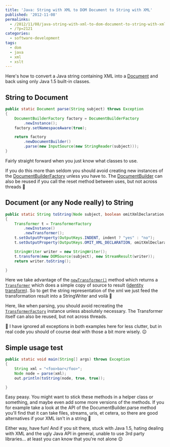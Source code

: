---
title: 'Java: String with XML to DOM Document to String with XML'
published: '2012-11-08'
permalinks:
  - /2012/11/08/java-string-with-xml-to-dom-document-to-string-with-xml/
  - /?p=2121
categories:
  - software-development
tags:
  - dom
  - java
  - xml
  - xslt
---

Here's how to convert a Java string containing XML into a [Document](http://docs.oracle.com/javase/1.5.0/docs/api/org/w3c/dom/Document.html) and back using only Java 1.5 built-in classes.

## String to Document

```java
public static Document parse(String subject) throws Exception
{
    DocumentBuilderFactory factory = DocumentBuilderFactory
        .newInstance();
    factory.setNamespaceAware(true);

    return factory
        .newDocumentBuilder()
        .parse(new InputSource(new StringReader(subject)));
}
```

Fairly straight forward when you just know what classes to use.

If you do this more than seldom you should avoid creating new instances of the [DocumentBuilderFactory](http://docs.oracle.com/javase/1.5.0/docs/api/javax/xml/parsers/DocumentBuilderFactory.html) unless you have to. The [DocumentBuilder](http://docs.oracle.com/javase/1.5.0/docs/api/javax/xml/parsers/DocumentBuilder.html) can also be reused if you call the reset method between uses, but not across threads 🙂

## Document (or any Node really) to String

```java
public static String toString(Node subject, boolean omitXmlDeclaration, boolean indent) throws Exception
{
    Transformer t = TransformerFactory
        .newInstance()
        .newTransformer();
    t.setOutputProperty(OutputKeys.INDENT, indent ? "yes" : "no");
    t.setOutputProperty(OutputKeys.OMIT_XML_DECLARATION, omitXmlDeclaration ? "yes" : "no");

    StringWriter writer = new StringWriter();
    t.transform(new DOMSource(subject), new StreamResult(writer));
    return writer.toString();

}
```

Here we take advantage of the [`newTransformer()`](<http://docs.oracle.com/javase/1.5.0/docs/api/javax/xml/transform/TransformerFactory.html#newTransformer()>) method which returns a [`Transformer`](http://docs.oracle.com/javase/1.5.0/docs/api/javax/xml/transform/Transformer.html) which does a simple copy of source to result ([identity transform](http://en.wikipedia.org/wiki/Identity_transform)). So to get the string representation of the xml we just feed the transformation result into a StringWriter and voilà 🙂

Here, like when parsing, you should avoid recreating the [`TransformerFactory`](http://docs.oracle.com/javase/1.5.0/docs/api/javax/xml/transform/TransformerFactory.html) instance unless absolutely necessary. The Transformer itself can also be reused, but not across threads.

<Note>
  📝 I have ignored all exceptions in both examples here for less clutter, but
  in real code you should of course deal with those a bit more wisely. 😉
</Note>

## Simple usage test

```java
public static void main(String[] args) throws Exception
{
    String xml = "<foo>bar</foo>";
    Node node = parse(xml);
    out.println(toString(node, true, true));

}
```

Easy peasy. You might want to stick these methods in a helper class or something, and maybe even add some more versions of the methods. If you for example take a look at the API of the DocumentBuilder.parse method you'll find that it can take files, streams, uris, et cetera, so there are good alternatives if your XML isn't in a string 🙂

Either way, have fun! And if you sit there, stuck with Java 1.5, hating dealing with XML and the ugly Java API in general, unable to use 3rd party libraries... at least you can know that you're not alone 😉
